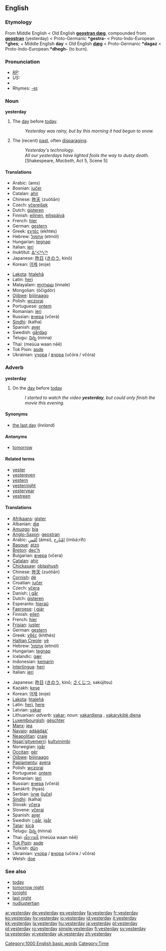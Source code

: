==English==

===Etymology===
From Middle English < Old English '''[[geostran dæg]]''', compounded from '''[[geostran]]''' (yesterday) < Proto-Germanic '''*gestra-''' < Proto-Indo-European '''*ghes'''; + Middle English '''day''' < Old English '''[[dæg]]''' < Proto-Germanic '''*dagaz''' < Proto-Indo-European '''*dhegh-''' (to burn).

===Pronunciation===
* ''[[RP]]:'' {{IPA|/ˈjestədeɪ/}}
* ''US:'' {{IPA|/ˈjestərdeɪ/}}
*{{audio|en-us-yesterday.ogg|Audio (US)}}
*Rhymes: [[Rhymes:English:-eɪ|-eɪ]]

===Noun===
'''yesterday'''

# The [[day]] before [[today]].
#: ''Yesterday was rainy, but by this morning it had begun to snow.''
# The (recent) [[past]], often [[disparaging]].
#: ''Yesterday's technology.''
#: ''All our yesterdays have lighted fools the way to dusty death.'' [Shakespeare, ''Macbeth'', Act 5, Scene 5]

====Translations====
{{trans-top|day before today}}
*Arabic: {{ARchar|[[امس|أمْسِ]]}} (ams)
*Bosnian: [[jučer]]
*Catalan: [[ahir]]
*Chinese: [[昨天]] (zuótiān)
*Czech: [[včerejšek]] {{m}}
*Dutch: [[gisteren]]
*Finnish: [[eilinen]], [[eilispäivä]]
*French: [[hier#French|hier]]
*German: [[gestern]]
*Greek: [[εχτές]] (ekhtés)
*Hebrew: [[אתמול]] (etmól)
*Hungarian: [[tegnap]]
*Italian: [[ieri]] {{m}}
*Inuktitut: [[ᐃᑉᐸᒃᓴᖅ]]
*Japanese: [[昨日]] ([[きのう]], kinō)
*Korean: [[어제]] (eoje)
{{trans-mid}}
*[[Lakota]]: [[htalehã]]
*Latin: [[heri]]
*Malayalam: [[ഇന്നലെ]] (innale)
*Mongolian: {{RUchar|[[өчигдөр]]}} (öčigdör)
*[[Ojibwe]]: [[bijiinaago]]
*Polish: [[wczoraj]]
*Portuguese: [[ontem]]
*Romanian: [[ieri]]
*Russian: [[вчера]] (včerá)
*[[Sindhi]]: {{SDchar|[[ڪَلهَه]]}} (kalha) {{f}}
*Spanish: [[ayer]]
*Swedish: [[gårdag]]
*Telugu: [[నిన్న]] (ninna)
*Thai: {{THchar|[[เมื่อวานนี้]]}} (meùùa waan nēē)
*Tok Pisin: [[asde]]
*Ukrainian: [[учора]] / [[вчора]] (učóra / včóra)
{{trans-bottom}}

===Adverb===
'''yesterday'''

# On the [[day]] before [[today]]
#: ''I started to watch the video '''yesterday''', but could only finish the movie this evening.''

====Synonyms====
* [[the last day]] (''Ireland'')

====Antonyms====
* [[tomorrow]]

====Related terms====
* [[yester]]
* [[yestereven]]
* [[yestern]]
* [[yesternight]]
* [[yesteryear]]
* [[yestreen]]

====Translations====
{{trans-top|on the day before today}}
*[[Afrikaans]]: [[gister]]
*Albanian: [[dje]]
*[[Amuzgo]]: [[bja]]
*[[Anglo-Saxon]]: [[geostran]]
*Arabic: [[امس|أمْسِ]] (ámsi), [[امبارح|إمْبَارِح]] (imbá:riħ)
*[[Basque]]: [[atzo]]
*[[Breton]]: [[dec'h]]
*Bulgarian: [[вчера]] (včera)
*[[Catalan]]: [[ahir]]
*[[Chickasaw]]: [[oblashush]]
*Chinese: [[昨天]] (zuótiān)
*[[Cornish]]: [[dé#Cornish|dé]]
*Croatian: [[jučer]]
*Czech: [[včera]]
*Danish: [[i går]]
*Dutch: [[gisteren]]
*Esperanto: [[hieraŭ]]
*[[Faeroese]]: [[í gjár]]
*Finnish: [[eilen]]
*French: [[hier#French|hier]]
*[[Frisian]]: [[juster]]
*German: [[gestern]]
*Greek: [[χθές]] (khthés)
*[[Haitian Creole]]: [[yè]]
*Hebrew: [[אתמול]] (etmól)
*Hungarian: [[tegnap]]
*Icelandic: [[gær]]
*Indonesian: [[kemarin]]
*[[Interlingua]]: [[heri]]
*Italian: [[ieri]] {{m}}
{{trans-mid}}
*Japanese: [[昨日]] ([[きのう]], kinō; [[さくじつ]], sakújitsu)
*Kazakh: [[keşe]]
*Korean: [[어제]] (eoje)
*[[Lakota]]: [[htaleha|htalehã]]
*Latin: [[heri]], [[here#Latin|here]]
*Latvian: [[vakar]]
*Lithuanian: ''adverb:'' [[vakar]]; ''noun:'' [[vakardiena]] {{f}}, [[vakarykštė diena]] {{f}}
*[[Luxembourgish]]: [[gëschter]]
*[[Manx]]: [[jea]]
*[[Navajo]]: [[adą́ą́dą́ą́']]
*[[Neapolitan]]: [[craje]]
*[[Ngan'gityemerri]]: [[kultyinimbi]]
*Norwegian: [[igår]]
*[[Occitan]]: [[gèr]]
*[[Ojibwe]]: [[bijiinaago]]
*[[Papiamentu]]: [[ayera]]
*Polish: [[wczoraj]]
*Portuguese: [[ontem]] {{m}}
*Romanian: [[ieri]]
*Russian: [[вчера]] (včerá)
*Sanskrit: (hyas)
*Serbian: [[јуче]] ([[juče]])
*[[Sindhi]]: {{SDchar|[[ڪَلهَه]]}} (kalha) {{f}}
*Slovak: [[včera]]
*Slovene: [[včeraj]]
*Spanish: [[ayer]] {{m}}
*Swedish: [[i går]], [[igår]]
*[[Tatar]]: [[kiçä]]
*Telugu: [[నిన్న]] (ninna)
*Thai: [[เมื่อวานนี้]] (meùùa waan nēē)
*[[Tok Pisin]]: [[asde]]
*Turkish: [[dün]]
*Ukrainian: [[учора]] / [[вчора]] (učóra / včóra)
*Welsh: [[doe]]
{{trans-bottom}}

===See also===
*[[today]]
*[[tomorrow night]]
*[[tonight]]
*[[last night]]
*[[nudiustertian]]

[[Category:1000 English basic words]]
[[Category:Time]]

[[ar:yesterday]]
[[de:yesterday]]
[[es:yesterday]]
[[fa:yesterday]]
[[fr:yesterday]]
[[ko:yesterday]]
[[hy:yesterday]]
[[io:yesterday]]
[[id:yesterday]]
[[it:yesterday]]
[[kk:yesterday]]
[[la:yesterday]]
[[hu:yesterday]]
[[ja:yesterday]]
[[pl:yesterday]]
[[pt:yesterday]]
[[ro:yesterday]]
[[simple:yesterday]]
[[fi:yesterday]]
[[sv:yesterday]]
[[ta:yesterday]]
[[vi:yesterday]]
[[uk:yesterday]]
[[zh:yesterday]]